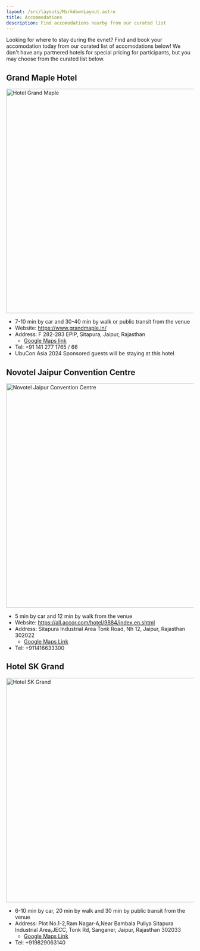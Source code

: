 ```yaml
---
layout: /src/layouts/MarkdownLayout.astro
title: Accommodations
description: Find accomodations nearby from our curated list
---
```


Looking for where to stay during the evnet? Find and book your accomodation today from our curated list of accomodations below!
We don't have any partnered hotels for special pricing for participants, but you may choose from the curated list below.

## Grand Maple Hotel

<Image src={HotelGrandMaplePic} alt="Hotel Grand Maple" width="600" />

- 7-10 min by car and 30-40 min by walk or public transit from the venue
- Website: https://www.grandmaple.in/
- Address: F 282-283 EPIP, Sitapura, Jaipur, Rajasthan
    - [Google Maps link](https://maps.app.goo.gl/mRLZrYtyMwrZaURf7)
- Tel: +91 141 277 1765 / 66
- UbuCon Asia 2024 Sponsored guests will be staying at this hotel

## Novotel Jaipur Convention Centre

<Image src={NovotelJaipur} alt="Novotel Jaipur Convention Centre" width="600" />

- 5 min by car and 12 min by walk from the venue
- Website: https://all.accor.com/hotel/9884/index.en.shtml
- Address: Sitapura Industrial Area Tonk Road, Nh 12, Jaipur, Rajasthan 302022
    - [Google Maps Link](https://maps.app.goo.gl/XuwZHL5CkZp4tb5v5)
- Tel: +911416633300

## Hotel SK Grand

<Image src={SKGrand} alt="Hotel SK Grand" width="600" />

- 6-10 min by car, 20 min by walk and 30 min by public transit from the venue
- Address: Plot No.1-2,Ram Nagar-A,Near Bambala Puliya Sitapura Industrial Area,JECC, Tonk Rd, Sanganer, Jaipur, Rajasthan 302033 
    - [Google Maps Link](https://maps.app.goo.gl/SFkzfXw2zkSjRdGU6)
- Tel: +919829063140